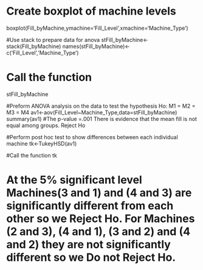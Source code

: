 # Create boxplot of machine levels
boxplot(Fill_byMachine,ymachine='Fill_Level',xmachine='Machine_Type')

#Use stack to prepare data for anova
stFill_byMachine<-stack(Fill_byMachine)
names(stFill_byMachine)<-c('Fill_Level','Machine_Type')

# Call the function 
stFill_byMachine

#Preform ANOVA analysis on the data to test the hypothesis Ho: M1 = M2 = M3 = M4
av1<-aov(Fill_Level~Machine_Type,data=stFill_byMachine)
summary(av1)
#The p-value =.001 There is evidence that the mean fill is not equal among groups. Reject Ho

#Perform post hoc test to show differences between each individual machine
tk<-TukeyHSD(av1)

#Call the function
tk

# At the 5% significant level Machines(3 and 1) and (4 and 3) are significantly different from each other so we Reject Ho. For Machines (2 and 3), (4 and 1), (3 and 2) and (4 and 2) they are not significantly different so we Do not Reject Ho. 